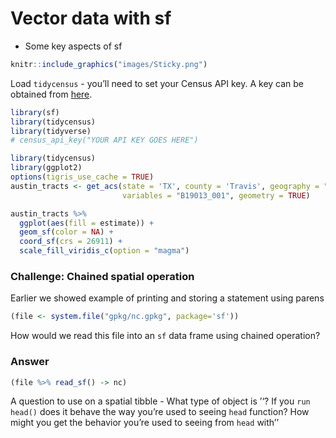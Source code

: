 # Vector data with sf

- Some key aspects of sf

```r
knitr::include_graphics("images/Sticky.png")
```

Load `tidycensus` - you'll need to set your Census API key. A key can be obtained from [here](http://api.census.gov/data/key_signup.html).
```r
library(sf)
library(tidycensus)
library(tidyverse)
# census_api_key("YOUR API KEY GOES HERE")
```

```r
library(tidycensus)
library(ggplot2)
options(tigris_use_cache = TRUE)
austin_tracts <- get_acs(state = 'TX', county = 'Travis', geography = "tract",
                         variables = "B19013_001", geometry = TRUE)

austin_tracts %>%
  ggplot(aes(fill = estimate)) + 
  geom_sf(color = NA) + 
  coord_sf(crs = 26911) + 
  scale_fill_viridis_c(option = "magma") 
```

### Challenge: Chained spatial operation {.challenge}

Earlier we showed example of printing and storing a statement using parens
```r
(file <- system.file("gpkg/nc.gpkg", package='sf'))
```

How would we read this file into an `sf` data frame using chained operation?

### Answer {.solution} 

```r
(file %>% read_sf() -> nc)
```

A question to use on a spatial tibble - What type of object is ''?  If you `run head()` does it behave the way you're used to seeing `head` function?  How might you get the behavior you're used to seeing from `head` with ''